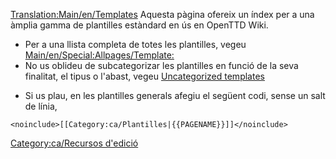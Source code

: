[[Translation:Main/en/Templates]]
Aquesta pàgina ofereix un índex per a una àmplia gamma de plantilles estàndard en ús en OpenTTD Wiki.

* Per a una llista completa de totes les plantilles, vegeu [[Main/en/Special:Allpages/Template:]]
* No us oblideu de subcategorizar les plantilles en funció de la seva finalitat, el tipus o l'abast, vegeu [[Main/en/Special:Uncategorizedtemplates|Uncategorized templates]]

* Si us plau, en les plantilles generals afegiu el següent codi, sense un salt de línia,
<pre>
<noinclude>[[Category:ca/Plantilles|{{PAGENAME}}]]</noinclude>
</pre>
[[Category:ca/Recursos d'edició]]